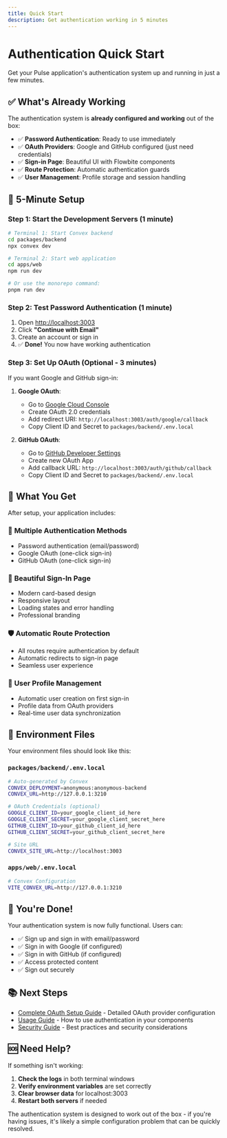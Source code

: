 ```yaml
---
title: Quick Start
description: Get authentication working in 5 minutes
---
```


# Authentication Quick Start

Get your Pulse application's authentication system up and running in just a few minutes.

## ✅ What's Already Working

The authentication system is **already configured and working** out of the box:

- ✅ **Password Authentication**: Ready to use immediately
- ✅ **OAuth Providers**: Google and GitHub configured (just need credentials)
- ✅ **Sign-in Page**: Beautiful UI with Flowbite components
- ✅ **Route Protection**: Automatic authentication guards
- ✅ **User Management**: Profile storage and session handling

## 🚀 5-Minute Setup

### Step 1: Start the Development Servers (1 minute)

```bash
# Terminal 1: Start Convex backend
cd packages/backend
npx convex dev

# Terminal 2: Start web application  
cd apps/web
npm run dev

# Or use the monorepo command:
pnpm run dev
```

### Step 2: Test Password Authentication (1 minute)

1. Open [http://localhost:3003](http://localhost:3003)
2. Click **"Continue with Email"**
3. Create an account or sign in
4. ✅ **Done!** You now have working authentication

### Step 3: Set Up OAuth (Optional - 3 minutes)

If you want Google and GitHub sign-in:

1. **Google OAuth**:
   - Go to [Google Cloud Console](https://console.cloud.google.com/)
   - Create OAuth 2.0 credentials
   - Add redirect URI: `http://localhost:3003/auth/google/callback`
   - Copy Client ID and Secret to `packages/backend/.env.local`

2. **GitHub OAuth**:
   - Go to [GitHub Developer Settings](https://github.com/settings/developers)
   - Create new OAuth App
   - Add callback URL: `http://localhost:3003/auth/github/callback`
   - Copy Client ID and Secret to `packages/backend/.env.local`

## 🎯 What You Get

After setup, your application includes:

### 🔐 **Multiple Authentication Methods**
- Password authentication (email/password)
- Google OAuth (one-click sign-in)
- GitHub OAuth (one-click sign-in)

### 🎨 **Beautiful Sign-In Page**
- Modern card-based design
- Responsive layout
- Loading states and error handling
- Professional branding

### 🛡️ **Automatic Route Protection**
- All routes require authentication by default
- Automatic redirects to sign-in page
- Seamless user experience

### 👤 **User Profile Management**
- Automatic user creation on first sign-in
- Profile data from OAuth providers
- Real-time user data synchronization

## 🔧 Environment Files

Your environment files should look like this:

### `packages/backend/.env.local`
```bash
# Auto-generated by Convex
CONVEX_DEPLOYMENT=anonymous:anonymous-backend
CONVEX_URL=http://127.0.0.1:3210

# OAuth Credentials (optional)
GOOGLE_CLIENT_ID=your_google_client_id_here
GOOGLE_CLIENT_SECRET=your_google_client_secret_here
GITHUB_CLIENT_ID=your_github_client_id_here
GITHUB_CLIENT_SECRET=your_github_client_secret_here

# Site URL
CONVEX_SITE_URL=http://localhost:3003
```

### `apps/web/.env.local`
```bash
# Convex Configuration
VITE_CONVEX_URL=http://127.0.0.1:3210
```

## 🎉 You're Done!

Your authentication system is now fully functional. Users can:

- ✅ Sign up and sign in with email/password
- ✅ Sign in with Google (if configured)
- ✅ Sign in with GitHub (if configured)
- ✅ Access protected content
- ✅ Sign out securely

## 📚 Next Steps

- [Complete OAuth Setup Guide](./setup) - Detailed OAuth provider configuration
- [Usage Guide](./usage) - How to use authentication in your components
- [Security Guide](./security) - Best practices and security considerations

## 🆘 Need Help?

If something isn't working:

1. **Check the logs** in both terminal windows
2. **Verify environment variables** are set correctly
3. **Clear browser data** for localhost:3003
4. **Restart both servers** if needed

The authentication system is designed to work out of the box - if you're having issues, it's likely a simple configuration problem that can be quickly resolved.
